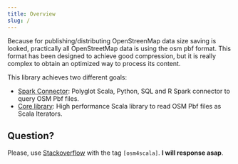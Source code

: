 ```yaml
---
title: Overview
slug: /
---
```


Because for publishing/distributing OpenStreenMap data size saving is looked, practically all OpenStreetMap data is using the osm pbf format.
This format has been designed to achieve good compression, but it is really complex to obtain an optimized way to process its content.

This library achieves two different goals:
- [Spark Connector](spark-connector.mdx): Polyglot Scala, Python, SQL and R Spark connector to query OSM Pbf files.
- [Core library](standalone-scala-library.mdx): High performance Scala library to read OSM Pbf files as Scala Iterators.

## Question?
Please, use [Stackoverflow](https://stackoverflow.com) with the tag `[osm4scala]`. **I will response asap**.
